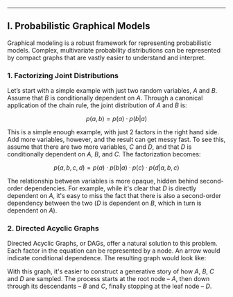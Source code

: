 
---

## I. Probabilistic Graphical Models

Graphical modeling is a robust framework for representing probabilistic models. Complex, multivariate probability distributions can be represented by compact graphs that are vastly easier to understand and interpret.

### 1. Factorizing Joint Distributions

Let’s start with a simple example with just two random variables, $A$ and $B$. Assume that $B$ is conditionally dependent on $A$. Through a canonical application of the chain rule, the joint distribution of $A$ and $B$ is:

$$
p(a, b) = p(a) \cdot p(b|a)
$$

This is a simple enough example, with just 2 factors in the right hand side. Add more variables, however, and the result can get messy fast. To see this, assume that there are two more variables, $C$ and $D$, and that $D$ is conditionally dependent on $A$, $B$, and $C$. The factorization becomes:

$$
p(a, b, c, d) = p(a) \cdot p(b|a) \cdot p(c) \cdot p(d|a, b, c)
$$

The relationship between variables is more opaque, hidden behind second-order dependencies. For example, while it's clear that $D$ is directly dependent on $A$, it's easy to miss the fact that there is also a second-order dependency between the two ($D$ is dependent on $B$, which in turn is dependent on $A$).

### 2. Directed Acyclic Graphs

Directed Acyclic Graphs, or DAGs, offer a natural solution to this problem. Each factor in the equation can be represented by a node. An arrow would indicate conditional dependence. The resulting graph would look like:

<StaticABCDGraph />

With this graph, it's easier to construct a generative story of how $A$, $B$, $C$ and $D$ are sampled. The process starts at the root node – $A$, then down through its descendants – $B$ and $C$, finally stopping at the leaf node – $D$.

<ABCDGraph />
